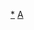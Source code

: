 {{Navbox
|name  = 阿爾巴尼亞體育國家隊
|title = [[阿爾巴尼亞]]體育國家隊
|state = {{{state|autocollapse}}}
|bodyclass = hlist
 
|list1 = 
* 籃球
** [[阿爾巴尼亞國家男子籃球隊|男子]]
** [[阿爾巴尼亞國家女子籃球隊|女子]]
* 足球
** [[阿爾巴尼亞國家足球隊|男子]]
** [[阿爾巴尼亞國家女子足球隊|女子]]
** [[阿爾巴尼亞U21足球隊|男子U-21]]
** [[阿爾巴尼亞青年足球隊|男子青年]]
* 五人制足球
** [[阿爾巴尼亞國家五人制足球隊|男子]]
** [[阿爾巴尼亞國家女子五人制足球隊|女子]]
* 網球
** [[阿爾巴尼亞台維斯盃代表隊|男子]]
** [[阿爾巴尼亞聯邦盃代表隊|女子]]

|belowclass = hlist
|below  = 
* [[奥林匹克运动会阿尔巴尼亚代表团|奧運]]
* [[帕拉林匹克運動會阿爾巴尼亞代表團|帕運]]
* [[地中海運動會阿爾巴尼亞代表團|地中海運動會]]
}}<noinclude>
{{collapsible option}}
[[Category:阿爾巴尼亞體育國家隊|*]]
[[Category:體育國家隊導航模板|A]]
</noinclude>
